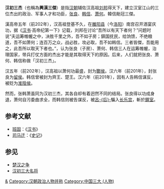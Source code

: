 '''汉初三杰'''（也稱為'''興漢三傑'''）是指[[汉朝|汉朝]]辅佐汉高祖[[刘邦|刘邦]]得天下，建立汉室江山的三位杰出的政治、军事人才和功臣，[[张良|张良]]、[[韩信|韩信]]、[[萧何|萧何]]。韓信勛冠三傑。

漢高帝五年（前202年），汉高祖登基不久，在[[雒阳县|雒阳县]]（今[[洛阳|洛阳]]）南宫召开酒宴庆功，据《[[汉书|汉书]]·高帝纪第一下》记载，刘邦在讨论“吾所以有天下者何？”问题时说“夫运筹帷幄之中，决胜千里之外，吾不如子房；鎮国抚民，给饷馈，不绝粮道，吾不如萧何；连百万之众，战必胜，攻必取，吾不如韩信。三者皆傑，吾能用之，此吾所以取天下者也。”，认为张良（子房）、萧何、韩信三人在运筹帷幄，治理国家，带兵打仗方面的杰出才能是其取得天下的原因。后来，人们就把张良、萧何、韩信称做「汉初三杰」。

汉五年（前202年），汉高祖以萧何功最盛，封为[[西汉列侯列表_(功臣侯)_(高帝始封)#酇侯|酇侯]]。汉六年（前201年），封张良为[[西汉列侯列表_(功臣侯)_(高帝始封)#留侯|留侯]]。韩信曾被封为齊王、楚王。汉六年（前201年），因有人告韩信谋反，被贬为[[西汉列侯列表_(功臣侯)_(高帝始封)#淮陰侯|淮陰侯]]。

然而，张韩萧虽同为汉初三杰，其各自却有着迥然不同的结局。张良得以功成身退，萧何自污委曲求全，而韩信则被告谋反，被[[吕后|呂-{后}-]]騙入[[长乐宫|长乐宫]]，斬於[[鐘室|鐘室]]。

== 参考文献 ==
* [[班固|班固]]：《[[汉书|汉书]]》 
* [[司马迁|司马迁]]：《[[史记|史记]]》 

== 参见 ==
* [[楚汉之争|楚汉之争]]
* [[汉初三大名将|汉初三大名将]]

[[Category:西汉政治人物|&]]
[[Category:汉朝政治人物并称|Category:汉朝政治人物并称]]
[[Category:中国三大_(人物)|Category:中国三大 (人物)]]